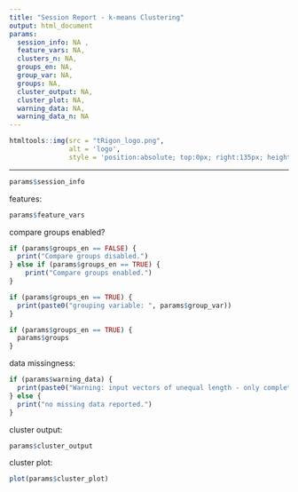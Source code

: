 ```yaml
---
title: "Session Report - k-means Clustering"
output: html_document
params:
  session_info: NA ,
  feature_vars: NA,
  clusters_n: NA,
  groups_en: NA,
  group_var: NA,
  groups: NA,
  cluster_output: NA,
  cluster_plot: NA,
  warning_data: NA,
  warning_data_n: NA
---
```

```r
htmltools::img(src = "tRigon_logo.png",
               alt = 'logo', 
               style = 'position:absolute; top:0px; right:135px; height: 80px')
```
---

```r
params$session_info
```

features:
```r
params$feature_vars
```

compare groups enabled?
```r
if (params$groups_en == FALSE) {
  print("Compare groups disabled.")
} else if (params$groups_en == TRUE) {
    print("Compare groups enabled.")
}
```

```r
if (params$groups_en == TRUE) {
  print(paste0("grouping variable: ", params$group_var))
}
``` 

```r
if (params$groups_en == TRUE) {
  params$groups
}
```      

data missingness:
```r
if (params$warning_data) {
  print(paste0("Warning: input vectors of unequal length - only complete rows can be analysed for k-means clustering. ", params$warning_data_n, " rows with missing data excluded."))
} else {
  print("no missing data reported.")
}
```

cluster output:
```r
params$cluster_output
```

cluster plot:
<br/>
```r
plot(params$cluster_plot)
```
